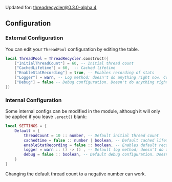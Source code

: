 
Updated for: threadrecycler@0.3.0-alpha.4

## Configuration
### External Configuration

You can edit your `ThreadPool` configuration by editing the table.

```lua copy filename="client-or-server.luau" {2-6}
local ThreadPool = ThreadRecycler.construct({ 
	["InitialThreadCount"] = 60, -- Initial thread count 
	["CachedLifetime"] = 60,  -- Cached lifetime 
	["EnableStatRecording"] = true, -- Enables recording of stats 
	["Logger"] = warn, -- Log method; doesn't do anything right now. Coming in the future... 
	["Debug"] = false -- Debug configuration. Doesn't do anything right now. Coming in the future... 
})
```
### Internal Configuration
Some internal configs can be modified in the module, although it will only be applied if you leave `.erect()` blank:
```lua copy filename="ThreadRecycler.lua" {2-8}
local SETTINGS = {
	Default = {
		threadCount = 10 :: number, -- Default initial thread count 
		cachedtime = false :: number | boolean, -- Default cached lifetime 
		enableStatRecording = false :: boolean, -- Enables default recording of stats. Set to false if you don't want to use this.
		logger = warn :: () -> () , -- Default log method; doesn't do anything right now. Coming in the future... 
		debug = false :: boolean, -- Default debug configuration. Doesn't do anything right now. Coming in the future... 
	}
}
```
<Callout type="info">
    Changing the default thread count to a negative number can work.
</Callout>

